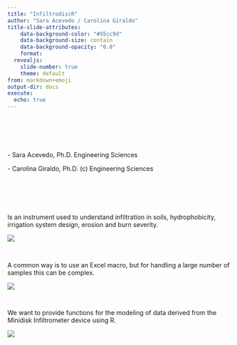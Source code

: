 ```yaml
---
title: "InfiltrodiscR" 
author: "Sara Acevedo / Carolina Giraldo"
title-slide-attributes:
    data-background-color: "#55cc9d"
    data-background-size: contain
    data-background-opacity: "0.8"
    format:
  revealjs: 
    slide-number: true
    theme: default
from: markdown+emoji
output-dir: docs
execute:
  echo: true
---
```


# [Hello!]{style="color: white;float:center;text-align:left;"} {background-color="#55cc9d"}

::: incremental
\- Sara Acevedo, Ph.D. Engineering Sciences

\- Carolina Giraldo, Ph.D. (c) Engineering Sciences
:::

# [What is a Minidisk]{style="color: white;float:center;text-align:left;"} {background-color="#55cc9d"}

Is an instrument used to understand infiltration in soils, hydrophobicity, irrigation system design, erosion and burn severity.

![](images/mini.png){fig-align="center"}

# [Minisdisk and Data analysis: the main problem]{style="color: white;float:center;text-align:left;"} {background-color="#55cc9d" style="font-size: 80%;"}

A common way is to use an Excel macro, but for handling a large number of samples this can be complex.

![](images/macro.png){fig-align="center"}

# [Minisdisk and Data analysis: a solution]{style="color: white;float:center;text-align:left;"} {background-color="#55cc9d" style="font-size: 80%;"}

We want to provide functions for the modeling of data derived from the Minidisk Infiltrometer device using R.

![](images/gh.png){fig-align="center"}
